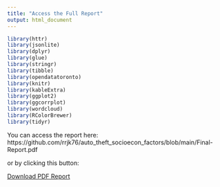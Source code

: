 ```yaml
---
title: "Access the Full Report"
output: html_document
---
```


```r
library(httr)
library(jsonlite)
library(dplyr)
library(glue)
library(stringr)
library(tibble)
library(opendatatoronto)
library(knitr)
library(kableExtra)
library(ggplot2)
library(ggcorrplot)
library(wordcloud)
library(RColorBrewer)
library(tidyr)
```

You can access the report here: https://github.com/rrjk76/auto_theft_socioecon_factors/blob/main/Final-Report.pdf

or by clicking this button: 

[Download PDF Report](Final-Report.pdf){.btn .btn-primary}

